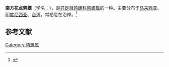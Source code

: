 {{Speciesbox
| name = 南方花点鹑螺
| image = 
| image_width = 
| genus = Tonna
| species = dolium
| authority = (Linnaeus, 1758)
}}
'''南方花点鹑螺'''（学名：''{{lang|la|Tonna dolium}}''），是[[异足目|异足目]][[鹑螺科|鹑螺科]][[鹑螺属|鹑螺属]]的一种。主要分布于[[马来西亚|马来西亚]]、[[印度尼西亚|印度尼西亚]]、[[台湾|台湾]]，常栖息在沿岸。<ref>{{cite web|url=http://shell.sinica.edu.tw/chinese/shellbase_detail.php?science_no=690|title=国际贝库：南方花点鹑螺|publisher=台湾贝类资料库|accessdate=2009-08-11|archive-date=2016-03-04|archive-url=https://web.archive.org/web/20160304111911/http://shell.sinica.edu.tw/chinese/shellbase_detail.php?science_no=690|dead-url=no}}</ref>

== 参考文献 ==
{{reflist|2}}
{{Taxonbar|from=Q1056619}}

[[Category:鹑螺属|Category:鹑螺属]]